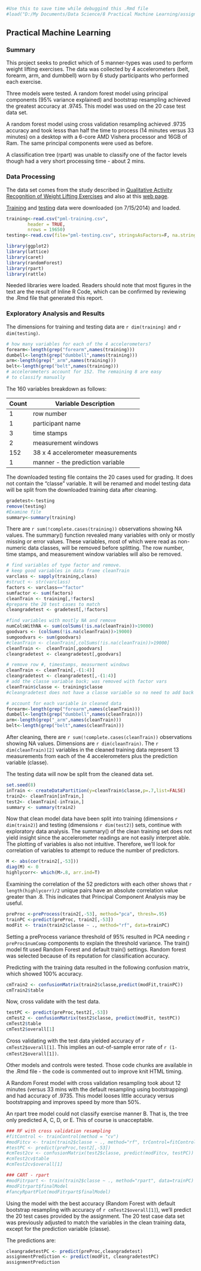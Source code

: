 ```r
#Use this to save time while debuggind this .Rmd file
#load("D:/My Documents/Data Science/8 Practical Machine Learning/assignment/8PMLproject.RData")
```

Practical Machine Learning
--------------------------------------
### Summary
This project seeks to predict which of 5 manner-types was used to perform weight lifting exercises.  The data was collected by 4 accelerometers (belt, forearm, arm, and dumbbell) worn by 6 study participants who performed each exercise. 

Three models were tested.  A random forest model using principal components (95% variance explained) and bootstrap resampling achieved the greatest accuracy at .9745. This model was used on the 20 case test data set. 

A random forest model using cross validation resampling achieved .9735 accuracy and took lesss than half the time to process (14 minutes versus 33 minutes) on a desktop with a 6-core AMD Vishera processor and 16GB of Ram. The same principal components were used as before.

A classification tree (rpart) was unable to classify one of the factor levels though had a very short processing time - about 2 mins.

### Data Processing
The data set comes from the study described in [Qualitative Activity Recognition of Weight Lifting Exercises](http://groupware.les.inf.puc-rio.br/public/papers/2013.Velloso.QAR-WLE.pdf) and also at this [web page](http://groupware.les.inf.puc-rio.br/har#weight_lifting_exercises).

[Training](https://d396qusza40orc.cloudfront.net/predmachlearn/pml-training.csv) and [testing](https://d396qusza40orc.cloudfront.net/predmachlearn/pml-testing.csv) data were downloaded (on 7/15/2014) and loaded.  
```r
training<-read.csv("pml-training.csv", 
        header = TRUE,
        nrows = 19650)
testing<-read.csv(file="pml-testing.csv", stringsAsFactors=F, na.strings="unknown", header = TRUE)

library(ggplot2)
library(lattice)
library(caret)
library(randomForest)
library(rpart)
library(rattle)
```
Needed libraries were loaded. Readers should note that most figures in the text are the result of Inline R Code, which can be confirmed by reviewing the .Rmd file that generated this report.

### Exploratory Analysis and Results
The dimensions for training and testing data are `r dim(training)` and `r dim(testing)`.

```r
# how many variables for each of the 4 accelerometers?
forearm<-length(grep("forearm",names(training)))
dumbell<-length(grep("dumbbell",names(training)))
arm<-length(grep("_arm",names(training)))
belt<-length(grep("belt",names(training)))
# accelerometers account for 152. The remaining 8 are easy 
# to classify manually
```

The 160 variables breakdown as follows:  

Count  | Variable Description
------------- | -------------
1 | row number
1 | participant name  
3 | time stamps  
2 | measurement windows  
152  | 38 x 4 accelerometer measurements
1 | manner - the prediction variable  

The downloaded testing file contains the 20 cases used for grading.  It does not contain the "classe" variable.  It will be renamed and model testing data will be split from the downloaded training data after cleaning.

```r
gradetest<-testing
remove(testing)
#Examine file
summary<-summary(training)
```

There are `r sum(!complete.cases(training))` observations showing NA values. The summary() function revealed many variables with only or mostly missing or error values.  These variables, most of which were read as non-numeric data classes, will be removed before splitting. The row number, time stamps, and measurement window variables will also be removed.

```r
# find variables of type factor and remove.
# keep good variables in data frame cleanTrain
varclass <- sapply(training,class)
#struct <- str(varclass)
factors <- varclass=="factor"
sumfactor <- sum(factors)
cleanTrain <- training[,!factors]
#prepare the 20 test cases to match
cleangradetest <- gradetest[,!factors]

#find variables with mostly NA and remove
numColsWithNA <- sum(colSums(!is.na(cleanTrain))>19000)
goodvars <- (colSums(!is.na(cleanTrain))>19000)
sumgoodvars <- sum(goodvars)
#cleanTrain <- cleanTrain[,colSums(!is.na(cleanTrain))>19000]
cleanTrain <-  cleanTrain[,goodvars]
cleangradetest <- cleangradetest[,goodvars]

# remove row #, timestamps, measurment windows
cleanTrain <- cleanTrain[,-(1:4)]
cleangradetest <- cleangradetest[,-(1:4)]
# add the classe variable back; was removed with factor vars 
cleanTrain$classe <- training$classe
#cleangradetest does not have a classe variable so no need to add back
```
 
```r
# account for each variable in cleaned data
forearm<-length(grep("forearm",names(cleanTrain)))
dumbell<-length(grep("dumbbell",names(cleanTrain)))
arm<-length(grep("_arm",names(cleanTrain)))
belt<-length(grep("belt",names(cleanTrain)))
```

After cleaning, there are `r sum(!complete.cases(cleanTrain))` observations showing NA values.  Dimensions are `r dim(cleanTrain)`. The `r dim(cleanTrain)[2]` variables in the cleaned training data represent 13 measurements from each of the 4 accelerometers plus the prediction variable (classe).

The testing data will now be split from the cleaned data set. 

```r
set.seed(8)
inTrain <- createDataPartition(y=cleanTrain$classe,p=.7,list=FALSE)
train2<- cleanTrain[inTrain,]
test2<- cleanTrain[-inTrain,]
summary <- summary(train2)
```
Now that clean model data have been split into training (dimensions `r dim(train2)`) and testing (dimensions `r dim(test2)`) sets, continue with exploratory data analysis. The summary() of the clean training set does not yield insight since the accelerometer readings are not easily interpret able. The plotting of variables is also not intuitive. Therefore, we'll look for correlation of variables to attempt to reduce the number of predictors.

```r
M <- abs(cor(train2[,-53]))
diag(M) <- 0
highlycorr<- which(M>.8, arr.ind=T)
```

Examining the correlation of the 52 predictors with each other shows that `r length(highlycorr)/2` unique pairs have an absolute correlation value greater than .8.  This indicates that Principal Component Analysis may be useful.

```r
preProc <-preProcess(train2[,-53], method="pca", thresh=.95)
trainPC <-predict(preProc, train2[,-53])
modFit <- train(train2$classe ~ ., method="rf", data=trainPC)

```
Setting a preProcess variance threshold of 95% resulted in PCA needing `r preProc$numComp` components to explain the threshold variance. The train() model fit used Random Forest and default train() settings.  Random forest was selected because of its reputation for classification accuracy.

Predicting with the training data resulted in the following confusion matrix, which showed 100% accuracy.

```r
cmTrain2 <- confusionMatrix(train2$classe,predict(modFit,trainPC))
cmTrain2$table
```


Now, cross validate with the test data.
```r
testPC <- predict(preProc,test2[,-53])
cmTest2 <- confusionMatrix(test2$classe, predict(modFit, testPC))
cmTest2$table
cmTest2$overall[1]
```

Cross validating with the test data yielded accuracy of `r cmTest2$overall[1]`.  This implies an out-of-sample error rate of `r (1-cmTest2$overall[1])`.

Other models and controls were tested. Those code chunks are available in the .Rmd file - the code is commented out to improve knit HTML timing.  

A Random Forest model with cross validation resampling took about 12 minutes (versus 33 mins with the default resampling using bootstrapping) and had accuracy of .9735. This model looses little accuracy versus bootstrapping and improves speed by more than 50%.

An rpart tree model could not classify exercise manner B.  That is, the tree only predicted A, C, D, or E. This of course is unacceptable.

```r
### RF with cross validation resampling
#fitControl <- trainControl(method = "cv")
#modFitcv <- train(train2$classe ~ ., method="rf", trControl=fitControl, data=trainPC)
#testPC <- predict(preProc,test2[,-53])
#cmTest2cv <- confusionMatrix(test2$classe, predict(modFitcv, testPC))
#cmTest2cv$table
#cmTest2cv$overall[1]

### CART - rpart
#modFitrpart <- train(train2$classe ~ ., method="rpart", data=trainPC)
#modFitrpart$finalModel
#fancyRpartPlot(modFitrpart$finalModel)
```

Using the model with the best accuracy (Random Forest with default bootstrap resampling with accuracy of `r cmTest2$overall[1]`), we'll predict the 20 test cases provided by the assignment. The 20 test case data set was previously adjusted to match the variables in the clean training data, except for the prediction variable (classe). 

The predictions are:
```r
cleangradetestPC <- predict(preProc,cleangradetest)
assignmentPrediction <- predict(modFit, cleangradetestPC)
assignmentPrediction
```


